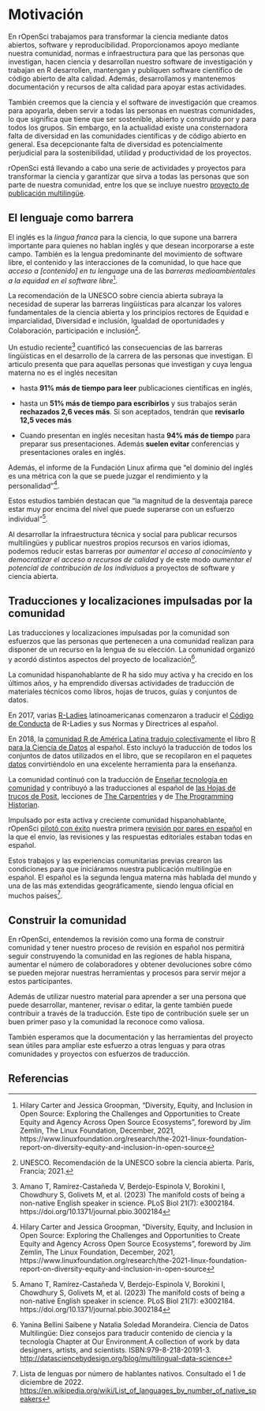 # Motivación

En rOpenSci trabajamos para transformar la ciencia mediante datos abiertos, software y reproducibilidad.
Proporcionamos apoyo mediante nuestra comunidad, normas e infraestructura para que las personas que investigan, hacen ciencia y desarrollan nuestro software de investigación y trabajan en R desarrollen, mantengan y publiquen software científico de código abierto de alta calidad.
Además, desarrollamos y mantenemos documentación y recursos de alta calidad para apoyar estas actividades.

También creemos que la ciencia y el software de investigación que creamos para apoyarla, deben servir a todas las personas en nuestras comunidades, lo que significa que
tiene que ser sostenible, abierto y construido por y para todos los grupos.
Sin embargo, en la actualidad existe una consternadora falta de diversidad en las comunidades científicas y de código abierto en general.
Esa decepcionante falta de diversidad es potencialmente perjudicial para la sostenibilidad, utilidad y productividad de los proyectos.

rOpenSci está llevando a cabo una serie de actividades y proyectos para transformar la ciencia y garantizar que sirva a todas las personas que son parte de nuestra comunidad, entre los que se incluye nuestro [proyecto de publicación multilingüe](https://ropensci.org/multilingual-publishing/).

## El lenguaje como barrera

El inglés es la *lingua franca* para la ciencia, lo que supone una barrera importante para quienes no hablan inglés y que desean incorporarse a este campo.
También es la lengua predominante del movimiento de software libre, el contenido y las interacciones de la comunidad, lo que hace que *acceso a [contenido] en tu lenguage* una de las *barreras medioambientales a la equidad en el software libre*[^motivation-1].

[^motivation-1]: Hilary Carter and Jessica Groopman, "Diversity, Equity,
    and Inclusion in Open Source: Exploring the Challenges and
    Opportunities to Create Equity and Agency Across Open Source
    Ecosystems", foreword by Jim Zemlin, The Linux Foundation, December,
    2021,
    https://www.linuxfoundation.org/research/the-2021-linux-foundation-report-on-diversity-equity-and-inclusion-in-open-source

La recomendación de la UNESCO sobre ciencia abierta subraya la necesidad de superar las barreras lingüísticas para alcanzar los valores fundamentales de la ciencia abierta y los principios rectores de Equidad e imparcialidad, Diversidad e inclusión, Igualdad de oportunidades y Colaboración, participación e inclusión[^motivation-2].

[^motivation-2]: UNESCO. Recomendación de la UNESCO sobre la ciencia abierta. París, Francia; 2021.

Un estudio reciente[^motivation-3] cuantificó las consecuencias de las barreras lingüísticas en el desarrollo de la carrera de las personas que investigan.
El articulo presenta que para aquellas personas que investigan y cuya lengua materna no es el inglés necesitan

[^motivation-3]: Amano T, Ramírez-Castañeda V, Berdejo-Espinola V,
    Borokini I, Chowdhury S, Golivets M, et al. (2023) The manifold
    costs of being a non-native English speaker in science. PLoS Biol
    21(7): e3002184. https://doi.org/10.1371/journal.pbio.3002184

- hasta **91% más de tiempo para leer** publicaciones científicas en inglés,

- hasta un **51% más de tiempo para escribirlos** y sus trabajos serán **rechazados 2,6 veces más**. Si son aceptados, tendrán que **revisarlo 12,5 veces más**

- Cuando presentan en inglés necesitan hasta **94% más de tiempo** para preparar sus presentaciones. Además **suelen evitar** conferencias y presentaciones orales en inglés.

Además, el informe de la Fundación Linux afirma que "el dominio del inglés es una métrica con la que se puede juzgar el rendimiento y la personalidad"[^motivation-1].

Estos estudios también destacan que "la magnitud de la desventaja parece estar muy por encima del nivel que puede superarse con un esfuerzo individual"[^motivation-3].

Al desarrollar la infraestructura técnica y social para publicar recursos multilingües y publicar nuestros propios recursos en varios idiomas, podemos reducir estas barreras por *aumentar el acceso al conocimiento* y *democratizar el acceso a recursos de calidad* y de este modo *aumentar el potencial de contribución de los individuos* a proyectos de software y ciencia abierta.

## Traducciones y localizaciones impulsadas por la comunidad

Las traducciones y localizaciones impulsadas por la comunidad son esfuerzos que las personas que pertenecen a una comunidad realizan para disponer de un recurso en la lengua de su elección.
La comunidad organizó y acordó distintos aspectos del proyecto de localización[^motivación-4].

[^motivación-4]: Yanina Bellini Saibene y Natalia Soledad Morandeira.
Ciencia de Datos Multilingüe: Diez consejos para traducir contenido de ciencia y la tecnología Chapter at Our Environment.A collection of work by data designers, artists, and scientists. ISBN:979-8-218-20191-3.
[http://datasciencebydesign.org/blog/multilingual-data-science](http://datasciencebydesign.org/blog/multilingual-data-science)

La comunidad hispanohablante de R ha sido muy activa y ha crecido en los últimos años, y ha emprendido diversas actividades de traducción de materiales técnicos como libros, hojas de trucos, guías y conjuntos de datos.

En 2017, varias [R-Ladies](https://www.rladies.org/) latinoamericanas comenzaron a traducir el [Código de Conducta](https://github.com/rladies/.github/blob/master/CODE_OF_CONDUCT.md) de R-Ladies y sus Normas y Directrices al español.

En 2018, la [comunidad R de América Latina tradujo colectivamente](https://youtu.be/kuHjpdgkSxg) el libro [R para la Ciencia de Datos](https://es.r4ds.hadley.nz/) al español.
Esto incluyó la traducción de todos los conjuntos de datos utilizados en el libro, que se recopilaron en el paquetes [datos](https://github.com/cienciadedatos/datos) convirtiéndolo en una excelente herramienta para la enseñanza.

La comunidad continuó con la traducción de [Enseñar tecnología en comunidad](https://teachtogether.tech/es/index.html) y contribuyó a las traducciones al español de [las Hojas de trucos de Posit](https://posit.co/resources/cheatsheets/?type=translations/#translation-12), lecciones de [The  Carpentries](https://software-carpentry.org/lessons/) y de [The Programming Historian](https://programminghistorian.org/es/).

Impulsado por esta activa y creciente comunidad hispanohablante, rOpenSci [pilotó con éxito](https://ropensci.org/blog/2021/07/27/censo2017/) nuestra primera [revisión por pares en español](https://ropensci.org/commcalls/2019-06-28/) en la que el envío, las revisiones y las respuestas editoriales estaban todas en español.

Estos trabajos y las experiencias comunitarias previas crearon las condiciones para que iniciáramos nuestra publicación multilingüe en español.
El español es la segunda lengua materna más hablada del mundo y una de las más extendidas geográficamente, siendo lengua oficial en muchos países[^motivation-5].

[^motivation-5]: Lista de lenguas por número de hablantes nativos.
Consultado el 1 de diciembre de 2022.
[https://en.wikipedia.org/wiki/List\_of\_languages\_by\_number\_of\_native\_speakers](https://en.wikipedia.org/wiki/List_of_languages_by_number_of_native_speakers)

## Construir la comunidad

En rOpenSci, entendemos la revisión como una forma de construir comunidad y tener nuestro proceso de revisión en español nos permitirá seguir construyendo la comunidad en las regiones de habla hispana, aumentar el número de colaboradores y obtener devoluciones sobre cómo se pueden mejorar nuestras herramientas y procesos para servir mejor a estos participantes.

Además de utilizar nuestro material para aprender a ser una persona que puede desarrollar, mantener, revisar o editar, la gente también puede contribuir a través de la traducción.
Este tipo de contribución suele ser un buen primer paso y la comunidad la reconoce como valiosa.

También esperamos que la documentación y las herramientas del proyecto sean útiles para ampliar este esfuerzo a otras lenguas y para otras comunidades y proyectos con esfuerzos de traducción.

## Referencias


